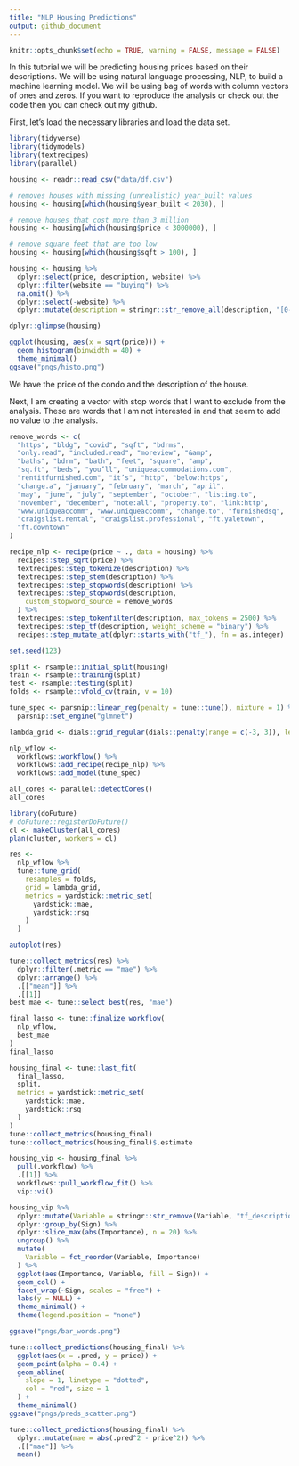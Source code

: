```yaml
---
title: "NLP Housing Predictions"
output: github_document
---
```


```r
knitr::opts_chunk$set(echo = TRUE, warning = FALSE, message = FALSE)
```

In this tutorial we will be predicting housing prices based on their descriptions. We will be using natural language processing, NLP, to build a machine learning model. We will be using bag of words with column vectors of ones and zeros. If you want to reproduce the analysis or check out the code then you can check out my github.

First, let's load the necessary libraries and load the data set. 

```r
library(tidyverse)
library(tidymodels)
library(textrecipes)
library(parallel)
```

```r
housing <- readr::read_csv("data/df.csv")
```

```r
# removes houses with missing (unrealistic) year_built values
housing <- housing[which(housing$year_built < 2030), ]

# remove houses that cost more than 3 million
housing <- housing[which(housing$price < 3000000), ]

# remove square feet that are too low
housing <- housing[which(housing$sqft > 100), ]

housing <- housing %>%
  dplyr::select(price, description, website) %>%
  dplyr::filter(website == "buying") %>%
  na.omit() %>%
  dplyr::select(-website) %>%
  dplyr::mutate(description = stringr::str_remove_all(description, "[0-9]+"))

dplyr::glimpse(housing)

ggplot(housing, aes(x = sqrt(price))) +
  geom_histogram(binwidth = 40) +
  theme_minimal()
ggsave("pngs/histo.png")
```

We have the price of the condo and the description of the house. 

Next, I am creating a vector with stop words that I want to exclude from the analysis. These are words that I am not interested in and that seem to add no value to the analysis.

```r
remove_words <- c(
  "https", "bldg", "covid", "sqft", "bdrms",
  "only.read", "included.read", "moreview", "&amp",
  "baths", "bdrm", "bath", "feet", "square", "amp",
  "sq.ft", "beds", "you’ll", "uniqueaccommodations.com",
  "rentitfurnished.com", "it’s", "http", "below:https",
  "change.a", "january", "february", "march", "april",
  "may", "june", "july", "september", "october", "listing.to",
  "november", "december", "note:all", "property.to", "link:http",
  "www.uniqueaccomm", "www.uniqueaccomm", "change.to", "furnishedsq",
  "craigslist.rental", "craigslist.professional", "ft.yaletown",
  "ft.downtown"
)

recipe_nlp <- recipe(price ~ ., data = housing) %>%
  recipes::step_sqrt(price) %>%
  textrecipes::step_tokenize(description) %>%
  textrecipes::step_stem(description) %>%
  textrecipes::step_stopwords(description) %>%
  textrecipes::step_stopwords(description,
    custom_stopword_source = remove_words
  ) %>%
  textrecipes::step_tokenfilter(description, max_tokens = 2500) %>%
  textrecipes::step_tf(description, weight_scheme = "binary") %>%
  recipes::step_mutate_at(dplyr::starts_with("tf_"), fn = as.integer)
```

```r
set.seed(123)

split <- rsample::initial_split(housing)
train <- rsample::training(split)
test <- rsample::testing(split)
folds <- rsample::vfold_cv(train, v = 10)
```

```r
tune_spec <- parsnip::linear_reg(penalty = tune::tune(), mixture = 1) %>%
  parsnip::set_engine("glmnet")

lambda_grid <- dials::grid_regular(dials::penalty(range = c(-3, 3)), levels = 100)

nlp_wflow <-
  workflows::workflow() %>%
  workflows::add_recipe(recipe_nlp) %>%
  workflows::add_model(tune_spec)

all_cores <- parallel::detectCores()
all_cores

library(doFuture)
# doFuture::registerDoFuture()
cl <- makeCluster(all_cores)
plan(cluster, workers = cl)
```

```r
res <-
  nlp_wflow %>%
  tune::tune_grid(
    resamples = folds,
    grid = lambda_grid,
    metrics = yardstick::metric_set(
      yardstick::mae,
      yardstick::rsq
    )
  )

autoplot(res)

tune::collect_metrics(res) %>%
  dplyr::filter(.metric == "mae") %>%
  dplyr::arrange() %>%
  .[["mean"]] %>%
  .[[1]]
best_mae <- tune::select_best(res, "mae")

final_lasso <- tune::finalize_workflow(
  nlp_wflow,
  best_mae
)
final_lasso
```

```r
housing_final <- tune::last_fit(
  final_lasso,
  split,
  metrics = yardstick::metric_set(
    yardstick::mae,
    yardstick::rsq
  )
)
tune::collect_metrics(housing_final)
tune::collect_metrics(housing_final)$.estimate
```

```r
housing_vip <- housing_final %>%
  pull(.workflow) %>%
  .[[1]] %>%
  workflows::pull_workflow_fit() %>%
  vip::vi()
```

```r
housing_vip %>%
  dplyr::mutate(Variable = stringr::str_remove(Variable, "tf_description_")) %>%
  dplyr::group_by(Sign) %>%
  dplyr::slice_max(abs(Importance), n = 20) %>%
  ungroup() %>%
  mutate(
    Variable = fct_reorder(Variable, Importance)
  ) %>%
  ggplot(aes(Importance, Variable, fill = Sign)) +
  geom_col() +
  facet_wrap(~Sign, scales = "free") +
  labs(y = NULL) +
  theme_minimal() +
  theme(legend.position = "none")

ggsave("pngs/bar_words.png")
```

```r
tune::collect_predictions(housing_final) %>%
  ggplot(aes(x = .pred, y = price)) +
  geom_point(alpha = 0.4) +
  geom_abline(
    slope = 1, linetype = "dotted",
    col = "red", size = 1
  ) +
  theme_minimal()
ggsave("pngs/preds_scatter.png")

tune::collect_predictions(housing_final) %>%
  dplyr::mutate(mae = abs(.pred^2 - price^2)) %>%
  .[["mae"]] %>%
  mean()
```

